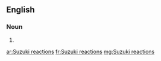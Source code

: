 ==English==

===Noun===
{{head|en|plural|head=[[Suzuki]] [[reaction]]s}}

# {{plural of|Suzuki reaction|lang=en|nocat=1}}

[[ar:Suzuki reactions]]
[[fr:Suzuki reactions]]
[[mg:Suzuki reactions]]